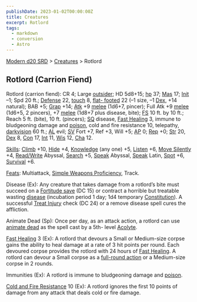 ```yaml
---
publishDate: 2023-01-02T00:00:00Z
title: Creatures
excerpt: Rotlord
tags:
  - markdown
  - conversion
  - Astro
---
```


[Modern d20 SRD](/#modernD20) > [Creatures](modern-d20-srd-creatures-index) > Rotlord

## Rotlord (Carrion Fiend)

Rotlord (carrion fiend): CR 4; Large [outsider](modern-d20-srd-creature-types-outsider); HD 5d8+15; [hp](modern-d20-srd-combat-hit-points) 37;
[Mas](modern-d20-srd-creatures-creature-overview) 17; [Init](modern-d20-srd-combat-initiative) –1; Spd 20 ft.; [Defense](modern-d20-srd-combat-defense)
22, [touch](modern-d20-srd-combat-attack-actions) 8, [flat- footed](modern-d20-srd-combat-surprise) 22 (–1 size, –1 [Dex](modern-d20-srd-basics-ability-scores), +14 natural); BAB +5; [Grap](modern-d20-srd-combat-grapple) +14; [Atk](modern-d20-srd-combat-attack-roll) +9
[melee](modern-d20-srd-combat-attack-roll) (1d6+7, pincer); Full Atk +9
[melee](modern-d20-srd-combat-attack-roll) (1d6+5, 2 pincers), +7
[melee](modern-d20-srd-combat-attack-roll) (1d8+7 plus disease, bite);
[FS](modern-d20-srd-creatures-creature-overview) 10 ft. by 10 ft.; Reach 5 ft.
(bite), 10 ft. (pincers); [SQ](modern-d20-srd-creatures-creature-overview)
disease, [Fast Healing](modern-d20-srd-special-abilities-fast-healing) 3,
immune to bludgeoning damage and [poison](modern-d20-srd-special-abilities-poison), cold and fire resistance 10, telepathy, [darkvision](modern-d20-srd-special-abilities-darkvision) 60 ft.; [AL](modern-d20-srd-basics-allegiances)
evil; [SV](modern-d20-srd-basics-saving-throws) Fort +7, Ref +3, Will +5;
[AP](modern-d20-srd-creatures-creature-overview) 0; [Rep](modern-d20-srd-creatures-creature-overview) +0; [Str](modern-d20-srd-basics-ability-scores)
20, [Dex](modern-d20-srd-basics-ability-scores) 8, [Con](modern-d20-srd-basics-ability-scores) 17, [Int](modern-d20-srd-basics-ability-scores) 11,
[Wis](modern-d20-srd-basics-ability-scores) 12, [Cha](modern-d20-srd-basics-ability-scores) 12.

[Skills](modern-d20-srd-skills-index): [Climb](modern-d20-srd-skills-climb)
+10, [Hide](modern-d20-srd-skills-hide) +4, [Knowledge](modern-d20-srd-skills-knowledge) (any one) +5, [Listen](modern-d20-srd-skills-listen) +6, [Move Silently](modern-d20-srd-skills-move-silently) +4,
[Read/Write](modern-d20-srd-skills-read-write-language) Abyssal,
[Search](modern-d20-srd-skills-search) +5, [Speak](modern-d20-srd-skills-speak-language) Abyssal, [Speak](modern-d20-srd-skills-speak-language) Latin,
[Spot](modern-d20-srd-skills-spot) +6, [Survival](modern-d20-srd-skills-survival) +6.

[Feats](modern-d20-srd-feats-index): Multiattack, [Simple Weapons Proficiency](modern-d20-srd-feats-simple-weapons-proficiency), Track.

Disease (Ex): Any creature that takes damage from a rotlord’s bite must
succeed on a [Fortitude save](modern-d20-srd-basics-saving-throws) (DC 15) or
contract a horrible but treatable wasting [disease](modern-d20-srd-environment-hazards-disease) (incubation period 1 day; 1d4 temporary
[Constitution](modern-d20-srd-basics-ability-scores)). A successful [Treat Injury](modern-d20-srd-skills-treat-injury) check (DC 24) or a remove disease
spell cures the affliction.

Animate Dead (Sp): Once per day, as an attack action, a rotlord can use
[animate dead](modern-d20-srd-fx-animate-dead) as the spell cast by a 5th-
level [Acolyte](modern-d20-srd-classes-advanced-acolyte).

[Fast Healing](modern-d20-srd-special-abilities-fast-healing) 3 (Ex): A
rotlord that devours a Small or Medium-size corpse gains the ability to heal
damage at a rate of 3 hit points per round. Each devoured corpse provides the
rotlord with 24 hours of [Fast Healing](modern-d20-srd-special-abilities-fast-healing). A rotlord can devour a Small corpse as a [full-round action](modern-d20-srd-combat-full-round-actions) or a Medium-size corpse in 2
rounds.

Immunities (Ex): A rotlord is immune to bludgeoning damage and
[poison](modern-d20-srd-special-abilities-poison).

[Cold and Fire Resistance](modern-d20-srd-special-abilities-resistance-to-energy) 10 (Ex): A rotlord ignores the first 10 points of damage from any
attack that deals cold or fire damage.

